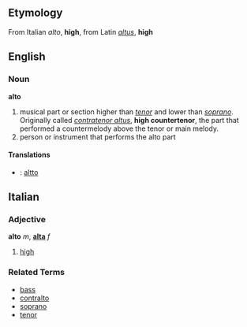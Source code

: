 ==Etymology==
From Italian ''alto'', '''high''', from Latin ''[[altus]]'', '''high'''

==English==

===Noun===
'''alto'''

# musical part or section higher than ''[[tenor]]'' and lower than ''[[soprano]]''.  Originally called ''[[contratenor altus]]'', '''high countertenor''', the part that performed a countermelody above the tenor or main melody.
# person or instrument that performs the alto part

====Translations====
*{{msg:fi}}: [[altto]]

==Italian==
===Adjective===
'''alto''' ''m'', '''[[alta]]''' ''f''

# [[high]]

===Related Terms===
*[[bass]]
*[[contralto]]
*[[soprano]]
*[[tenor]]